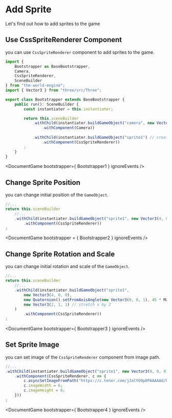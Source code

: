 
# Add Sprite

Let's find out how to add sprites to the game

## Use CssSpriteRenderer Component

you can use `CssSpriteRenderer` component to add sprites to the game.

```typescript title="./src/asset/Bootstrapper.ts"
import { 
    Bootstrapper as BaseBootstrapper,
    Camera,
    CssSpriteRenderer,
    SceneBuilder
} from "the-world-engine";
import { Vector3 } from "three/src/Three";

export class Bootstrapper extends BaseBootstrapper {
    public run(): SceneBuilder {
        const instantiater = this.instantiater;

        return this.sceneBuilder
            .withChild(instantiater.buildGameObject("camera", new Vector3(0, 0, 10))
                .withComponent(Camera))
            
            .withChild(instantiater.buildGameObject("sprite1") // create a sprite!
                .withComponent(CssSpriteRenderer))
        ;
    }
}
```
<DocumentGame bootstrapper={ Bootstrapper1 } ignoreEvents />

## Change Sprite Position

you can change initial position of the `GameObject`.

```typescript title="./src/asset/Bootstrapper.ts"
//...
return this.sceneBuilder
    //...
    .withChild(instantiater.buildGameObject("sprite1", new Vector3(4, 0, 0)) // x is 4
        .withComponent(CssSpriteRenderer))
;
```
<DocumentGame bootstrapper = { Bootstrapper2 } ignoreEvents />

## Change Sprite Rotation and Scale

you can change initial rotation and scale of the `GameObject`.

```typescript title="./src/asset/Bootstrapper.ts"
//...
return this.sceneBuilder
    //...
    .withChild(instantiater.buildGameObject("sprite1",
        new Vector3(4, 0, 0),
        new Quaternion().setFromAxisAngle(new Vector3(0, 0, 1), 45 * MathUtils.DEG2RAD), // rotate 45 degree around z axis
        new Vector3(2, 1, 1) // stretch x by 2
    )
        .withComponent(CssSpriteRenderer))
;
```
<DocumentGame bootstrapper={ Bootstrapper3 } ignoreEvents />

## Set Sprite Image

you can set image of the `CssSpriteRenderer` component from image path.

```typescript title="./src/asset/Bootstrapper.ts"
//...
.withChild(instantiater.buildGameObject("sprite1", new Vector3(0, 0, 0))
    .withComponent(CssSpriteRenderer, c => {
        c.asyncSetImageFromPath("https://c.tenor.com/jJalYO9p0PAAAAAd/hatsune-miku-plush.gif");
        c.imageWidth = 6;
        c.imageHeight = 6;
    }))
;
```
<DocumentGame bootstrapper={ Bootstrapper4 } ignoreEvents />

